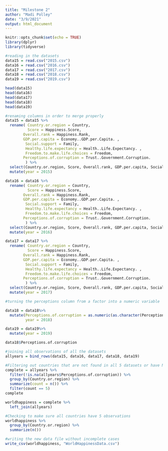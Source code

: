 ---
title: "Milestone 2"
author: "Madi Polley"
date: "3/9/2021"
output: html_document
---

```{r setup, include=FALSE}
knitr::opts_chunk$set(echo = TRUE)
library(dplyr)
library(tidyverse)
```

```{r}
#reading in the datasets
data15 = read.csv("2015.csv")
data16 = read.csv("2016.csv")
data17 = read.csv("2017.csv")
data18 = read.csv("2018.csv")
data19 = read.csv("2019.csv")

```

```{r}
head(data15)
head(data16)
head(data17)
head(data18)
head(data19)
```

```{r}
#renaming columns in order to merge properly
data15 = data15 %>%
  rename( Country.or.region = Country,
          Score = Happiness.Score,
        Overall.rank = Happiness.Rank,
        GDP.per.capita = Economy..GDP.per.Capita. ,
         Social.support = Family,
         Healthy.life.expectancy = Health..Life.Expectancy. ,
         Freedom.to.make.life.choices = Freedom,
        Perceptions.of.corruption = Trust..Government.Corruption.
         ) %>%
  select(Country.or.region, Score, Overall.rank, GDP.per.capita, Social.support, Healthy.life.expectancy, Freedom.to.make.life.choices, Perceptions.of.corruption, Generosity) %>%
  mutate(year = 2015)

data16 = data16 %>%
  rename( Country.or.region = Country,
          Score = Happiness.Score,
        Overall.rank = Happiness.Rank,
        GDP.per.capita = Economy..GDP.per.Capita. ,
         Social.support = Family,
         Healthy.life.expectancy = Health..Life.Expectancy. ,
         Freedom.to.make.life.choices = Freedom,
        Perceptions.of.corruption = Trust..Government.Corruption.
         ) %>%
  select(Country.or.region, Score, Overall.rank, GDP.per.capita, Social.support, Healthy.life.expectancy, Freedom.to.make.life.choices, Perceptions.of.corruption, Generosity) %>%
  mutate(year = 2016)

data17 = data17 %>%
  rename( Country.or.region = Country,
          Score = Happiness.Score,
        Overall.rank = Happiness.Rank,
        GDP.per.capita = Economy..GDP.per.Capita. ,
         Social.support = Family,
         Healthy.life.expectancy = Health..Life.Expectancy. ,
         Freedom.to.make.life.choices = Freedom,
        Perceptions.of.corruption = Trust..Government.Corruption.
         ) %>%
  select(Country.or.region, Score, Overall.rank, GDP.per.capita, Social.support, Healthy.life.expectancy, Freedom.to.make.life.choices, Perceptions.of.corruption, Generosity) %>%
  mutate(year = 2017)

#turning the perceptions column from a factor into a numeric variable

data18 = data18%>%
  mutate(Perceptions.of.corruption = as.numeric(as.character(Perceptions.of.corruption)),
         year = 2018)

data19 = data19%>%
  mutate(year = 2019)

data18$Perceptions.of.corruption

```


```{r}
#joining all observations of all the datasets
allyears = bind_rows(data15, data16, data17, data18, data19)

#Filtering out countries that are not found in all 5 datasets or have NA values
complete = allyears %>%
  filter(!is.na(allyears$Perceptions.of.corruption)) %>%
  group_by(Country.or.region) %>%
  summarize(count = n()) %>%
  filter(count == 5)
complete

worldhappiness = complete %>%
  left_join(allyears)

#Checking to make sure all countries have 5 observations
worldhappiness %>%
  group_by(Country.or.region) %>%
  summarize(n())

#writing the new data file without incomplete cases
write_csv(worldhappiness, "WorldHappinessData.csv")
```

